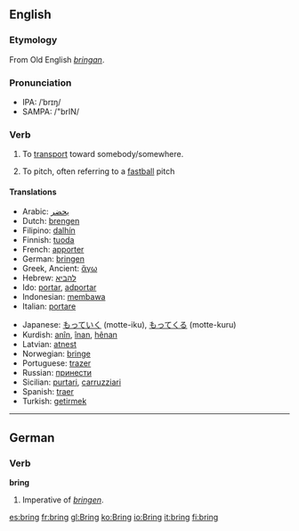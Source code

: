 ==English==
===Etymology===
From Old English ''[[bringan]]''.

===Pronunciation===
*IPA: /ˈbrɪŋ/
*SAMPA: /"brIN/

===Verb===
{{irregverb|'''to bring'''|'''[[brings]]'''|'''[[brought]]'''|'''[[brought]]'''|'''[[bringing]]'''}}

# To [[transport]] toward somebody/somewhere.
# {{baseball}} To pitch, often referring to a [[fastball]] pitch

====Translations====
{{top}}
*Arabic: [[يحضر]]
*Dutch: [[brengen]]
*Filipino: [[dalhín]]
*Finnish: [[tuoda]]
*French: [[apporter]]
*German: [[bringen]]
*Greek, Ancient: [[ἄγω]]
*Hebrew: [[להביא]]
*Ido: [[portar]], [[adportar]]
*Indonesian: [[bawa|membawa]]
*Italian: [[portare]]
{{mid}}
*Japanese: [[もっていく]] (motte-iku), [[もってくる]] (motte-kuru)
*Kurdish: [[anîn]], [[înan]], [[hênan]]
*Latvian: [[atnest]]
*Norwegian: [[bringe]]
*Portuguese: [[trazer]]
*Russian: [[принести]]
*Sicilian: [[purtari]], [[carruzziari]]
*Spanish: [[traer]]
*Turkish: [[getirmek]]
{{bottom}}

----

==German==
===Verb===
'''bring'''

#Imperative of ''[[bringen]]''.

[[es:bring]]
[[fr:bring]]
[[gl:Bring]]
[[ko:Bring]]
[[io:Bring]]
[[it:bring]]
[[fi:bring]]